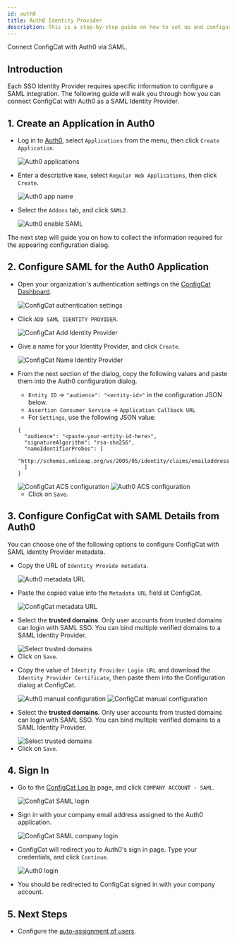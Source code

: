 ```yaml
---
id: auth0
title: Auth0 Identity Provider
description: This is a step-by-step guide on how to set up and configure Auth0 as a SAML Identity Provider for your organization.
---
```



Connect ConfigCat with Auth0 via SAML.

## Introduction

Each SSO Identity Provider requires specific information to configure a SAML integration. The following guide will walk you through how you can connect ConfigCat with Auth0 as a SAML Identity Provider.

## 1. Create an Application in Auth0

- Log in to <a href="https://auth0.com/auth/login" target="_blank">Auth0</a>, select `Applications` from the menu, then click `Create Application`.

  <img className="bordered-img" src="/docs/assets/saml/auth0/applications.png" alt="Auth0 applications" decoding="async" loading="lazy"/>

- Enter a descriptive `Name`, select `Regular Web Applications`, then click `Create`.

  <img className="bordered-img" src="/docs/assets/saml/auth0/app_name.png" alt="Auth0 app name" decoding="async" loading="lazy"/>

- Select the `Addons` tab, and click `SAML2`.

  <img className="bordered-img" src="/docs/assets/saml/auth0/enable_saml.png" alt="Auth0 enable SAML" decoding="async" loading="lazy"/>

The next step will guide you on how to collect the information required for the appearing configuration dialog.

## 2. Configure SAML for the Auth0 Application

- Open your organization's authentication settings on the <a href="https://app.configcat.com/organization/authentication" target="_blank">ConfigCat Dashboard</a>.

  <img className="bordered-img" src="/docs/assets/saml/dashboard/authentication.png" alt="ConfigCat authentication settings" decoding="async" loading="lazy"/>

- Click `ADD SAML IDENTITY PROVIDER`.

  <img className="bordered-img" src="/docs/assets/saml/dashboard/add_idp.png" alt="ConfigCat Add Identity Provider" decoding="async" loading="lazy"/>

- Give a name for your Identity Provider, and click `Create`.

  <img className="bordered-img" src="/docs/assets/saml/dashboard/auth0_name.png" alt="ConfigCat Name Identity Provider" decoding="async" loading="lazy"/>

- From the next section of the dialog, copy the following values and paste them into the Auth0 configuration dialog.

  - `Entity ID` -> `"audience": "<entity-id>"` in the configuration JSON below.
  - `Assertion Consumer Service` -> `Application Callback URL`
  - For `Settings`, use the following JSON value:

  ```
  {
    "audience": "<paste-your-entity-id-here>",
    "signatureAlgorithm": "rsa-sha256",
    "nameIdentifierProbes": [
      "http://schemas.xmlsoap.org/ws/2005/05/identity/claims/emailaddress"
    ]
  }
  ```

   <img className="bordered-img" src="/docs/assets/saml/dashboard/acs_entity_id_1.png" alt="ConfigCat ACS configuration" decoding="async" loading="lazy"/>

   <img className="bordered-img" src="/docs/assets/saml/auth0/auth0_acs_eid.png" alt="Auth0 ACS configuration" decoding="async" loading="lazy"/>

  - Click on `Save`.

## 3. Configure ConfigCat with SAML Details from Auth0

You can choose one of the following options to configure ConfigCat with SAML Identity Provider metadata.

<Tabs>
  <TabItem value="metadataUrl" label="Metadata URL" default>
    <ul>
      <li>
        <p>Copy the URL of <code>Identity Provide metadata</code>.</p>
        <img className="bordered-img" src="/docs/assets/saml/auth0/metadata_url.png" alt="Auth0 metadata URL" decoding="async" loading="lazy"/>
      </li>
      <li>
        <p>Paste the copied value into the <code>Metadata URL</code> field at ConfigCat.</p>
        <img className="bordered-img" src="/docs/assets/saml/auth0/cc_metadata_url_new.png" alt="ConfigCat metadata URL" decoding="async" loading="lazy"/>
      </li>
      <li>
        <p>Select the <strong>trusted domains</strong>. Only user accounts from trusted domains can login with SAML SSO. You can bind multiple verified domains to a SAML Identity Provider.</p>
        <img className="bordered-img" src="/docs/assets/saml/dashboard/select_trusted_domains.png" alt="Select trusted domains" decoding="async" loading="lazy"/>
      </li>
      <li>
        Click on <code>Save</code>.
      </li>
    </ul>
  </TabItem>
  <TabItem value="manual" label="Manual Configuration">
    <ul>
      <li>
        <p>Copy the value of <code>Identity Provider Login URL</code> and download the <code>Identity Provider Certificate</code>, then paste them into the Configuration dialog at ConfigCat.</p>
        <img className="bordered-img" src="/docs/assets/saml/auth0/manual.png" alt="Auth0 manual configuration" decoding="async" loading="lazy"/>
        <img className="bordered-img" src="/docs/assets/saml/auth0/cc_manual_new.png" alt="ConfigCat manual configuration" decoding="async" loading="lazy"/>
      </li>
      <li>
        <p>Select the <strong>trusted domains</strong>. Only user accounts from trusted domains can login with SAML SSO. You can bind multiple verified domains to a SAML Identity Provider.</p>
        <img className="bordered-img" src="/docs/assets/saml/dashboard/select_trusted_domains.png" alt="Select trusted domains" decoding="async" loading="lazy"/>
      </li>
      <li>
        Click on <code>Save</code>.
      </li>
    </ul>
  </TabItem>
</Tabs>

## 4. Sign In

- Go to the <a href="https://app.configcat.com/auth/login" target="_blank">ConfigCat Log In</a> page, and click `COMPANY ACCOUNT - SAML`.

  <img className="bordered-img" src="/docs/assets/saml/dashboard/saml_login.png" alt="ConfigCat SAML login" decoding="async" loading="lazy"/>

- Sign in with your company email address assigned to the Auth0 application.

  <img className="bordered-img" src="/docs/assets/saml/dashboard/company_email.png" alt="ConfigCat SAML company login" decoding="async" loading="lazy"/>

- ConfigCat will redirect you to Auth0's sign in page. Type your credentials, and click `Continue`.

  <img className="bordered-img" src="/docs/assets/saml/auth0/login.png" alt="Auth0 login" decoding="async" loading="lazy"/>

- You should be redirected to ConfigCat signed in with your company account.

## 5. Next Steps

- Configure the [auto-assignment of users](../../auto-assign-users.mdx).
